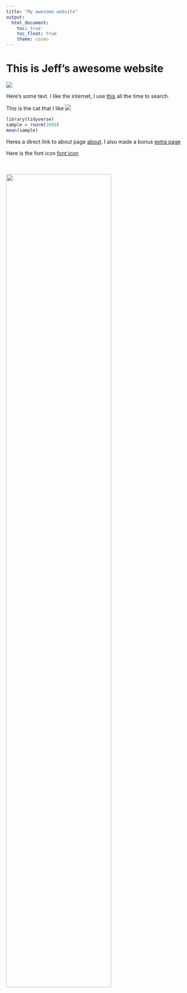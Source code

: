 ```yaml
---
title: "My awesome website"
output: 
  html_document:
    toc: true
    toc_float: true
    theme: cosmo
---
```


# This is Jeff's awesome website

![](https://media.giphy.com/media/drXGoW1iudhKw/giphy.gif)


Here's some text. I like the internet, I use [this](https://www.google.com/) all the time to search.


This is the cat that I like 
![](image/NationalGeographic_2572187_3x2.webp)

```r
library(tidyverse)
sample = rnorm(1000)
mean(sample)
```


Heres a direct link to about page [about](about.html).
I also made a bonus [extra page](extra_page.html)

Here is the font icon [font icon](https://fontawesome.com/icons)



<br><br><img src="images/NationalGeographic_2572187_3x2.webp" style="width:75%"><br>



